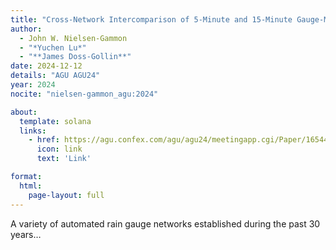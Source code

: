 ```yaml
---
title: "Cross-Network Intercomparison of 5-Minute and 15-Minute Gauge-Measured Precipitation Extremes in the South-Central United States"
author:
  - John W. Nielsen-Gammon
  - "*Yuchen Lu*"
  - "**James Doss-Gollin**"
date: 2024-12-12
details: "AGU AGU24"
year: 2024
nocite: "nielsen-gammon_agu:2024"

about:
  template: solana
  links:
    - href: https://agu.confex.com/agu/agu24/meetingapp.cgi/Paper/1654445
      icon: link
      text: 'Link'

format:
  html:
    page-layout: full
---
```


A variety of automated rain gauge networks established during the past 30 years...

:::{#bibliography}
:::